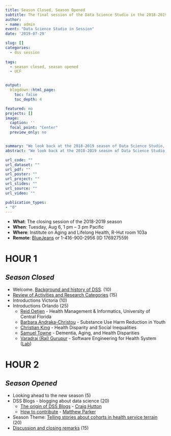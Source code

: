 ```yaml
---
title: Season Closed, Season Opened
subtitle: The final session of the Data Science Studio in the 2018-2019 season
author:
- name: admin
event: "Data Science Studio in Session"
date: '2019-07-29'

slug: []
categories:
  - dss session
  
tags:
  - season closed, season opened
  - UCF


output:
  blogdown::html_page:
    toc: false
    toc_depth: 4

featured: no
projects: []
image: 
  caption: ''
  focal_point: "Center"
  preview_only: no


summary: "We look back at the 2018-2019 season of Data Science Studio, report on the Studio's activity in the past year, and plan for the new cycle"
abstract: "We look back at the 2018-2019 season of Data Science Studio, report on the Studio's activity in the past year, and plan for the new cycle"

url_code: ""
url_dataset: ""
url_pdf: ""
url_poster: ""
url_project: ""
url_slides: ""
url_source: ""
url_video: ""

publication_types:
- "0"
---
```

<!-- # Publication type. -->
<!-- # Legend: -->
<!-- # 0 = Uncategorized -->
<!-- # 1 = Conference proceedings -->
<!-- # 2 = Journal -->
<!-- # 3 = Work in progress -->
<!-- # 4 = Technical report -->
<!-- # 5 = Book -->
<!-- # 6 = Book chapter -->

- **What**:	The closing session of the 2018-2019 season
- **When**:	Tuesday, Aug 6, 1 pm – 3 pm Pacific
- **Where**:	Institute on Aging and Lifelong Health, R-Hut room 103a
- **Remote**:	[BlueJeans](https://bluejeans.com/176927559?src=textEmail) or 1-416-900-2956 (ID 176927559)

# HOUR 1 
## _Season Closed_ 

- Welcome. [Background and history of DSS][link_origin]. (10) 
- [Review of Activities and Research Categories][cat] (15)
- Introductions Victoria (10)
- Introductions Orlando (25)
  - [Reid Oetjen][reid] - Health Management & Informatics, University of Central Florida
  - [Barbara Andraka-Christou][basia] - Substance Use Harm Reduction in Youth
  - [Christian King][chris] - Health Disparity and Social Inequalities
  - [Samuel Towne][sam] - Dementia, Aging, and Health Disparities
  - [Varadraj (Raj) Gurupur][raj] - Software Engineering for Health System ([Lab](https://www.ucfinformaticslab.org/))

[link_origin]:../../post/dss-origin-story/index.html  
[reid]:https://ccie.ucf.edu/hmi/welcome/
[basia]:andraka-christou.pdf
[chris]:king.pdf
[sam]:towne.pdf
[raj]:gurupur.pdf
[cat]:../../post/categories-of-research/index.html  

# HOUR 2 
## _Season Opened_
- Looking ahead to the new season (5)
- DSS Blogs - blogging about data science (20)
  - [The origin of DSS Blogs][dss_blogs_origin] - [Craig Hutton][craig] 
  - [How to contribute][howtocontribute] - [Matthew Parker][matthew] 
- Season Theme: [Telling stories about cohorts in health service terrain][beyond] (20)
- [Discussion and closing remarks][discussion] (15)

[howtocontribute]:../../post/how-to-contribute/index.html
[craig]:https://craig.rbind.io
[matthew]:https://matthew-parker.rbind.io
[beyond]:http://andriy.rbind.io/post/2019-08-01-what-lies-beyond-acute-care/
[discussion]:https://docs.google.com/document/d/1pBZ0eatY5rdT2YBDRHC5s7uGbxWsJOqM5zjrzyyB3uM/edit?usp=sharing
[dss_blogs_origin]:dss-blogs-origin.pdf

